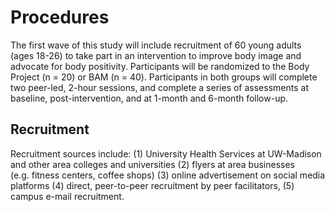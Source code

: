 # Procedures

The first wave of this study will include recruitment of 60 young adults (ages 18-26) to take part in an intervention to improve body image and advocate for body positivity. Participants will be randomized to the Body Project (n = 20) or BAM (n = 40). Participants in both groups will complete two peer-led, 2-hour sessions, and complete a series of assessments at baseline, post-intervention, and at 1-month and 6-month follow-up.

## Recruitment

Recruitment sources include: (1) University Health Services at UW-Madison and other area colleges and universities (2) flyers at area businesses (e.g. fitness centers, coffee shops) (3) online advertisement on social media platforms (4) direct, peer-to-peer recruitment by peer facilitators, (5) campus e-mail recruitment.

